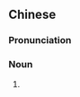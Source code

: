 {{also|荖叶}}
==Chinese==
{{zh-forms|s=荖叶}}

===Pronunciation===
{{zh-pron
|m=lǎoyè
|c=lou5 jip6
|mn=láu-hio̍h
|cat=n
}}

===Noun===
{{zh-noun}}

# {{zh-alt-name|蔞葉|[[betel]]}}